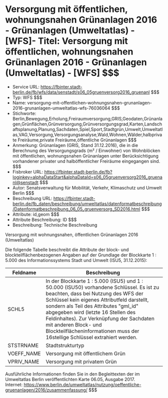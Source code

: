 # Versorgung mit öffentlichen, wohnungsnahen Grünanlagen 2016 - Grünanlagen (Umweltatlas) - [WFS]- Titel: Versorgung mit öffentlichen, wohnungsnahen Grünanlagen 2016 - Grünanlagen (Umweltatlas) - [WFS] $$$
- Service URL: https://fbinter.stadt-berlin.de/fb/wfs/data/senstadt/s06_05gruenversorg2016_gruenanl $$$
- Typ: WFS $$$
- Name: versorgung-mit-offentlichen-wohnungsnahen-grunanlagen-2016-grunanlagen-umweltatlas-wfs-76036064 $$$
- Stichworte: Berlin,Bewegung,Erholung,Freiraumversorgung,GRIS,Geodaten,Grünanlagen,Grünflächen,Grünversorgung,Grünversorgungsgrad,Karten,Landschaftsplanung,Planung,Sachdaten,Spiel,Sport,Stadtgrün,Umwelt,Umweltatlas,VAG,Versorgung,Versorgungsanalyse,Wald,Wohnen,Wälder,halbprivate Freiräume,private Freiräume,öffentliche Grünanlagen $$$
- Anmerkung: Grünanlagen (GRIS, Stand 31.12.2016), die in die Berechnung des Versorgungsgrads (m² / Einwohner) von Wohnblöcken mit öffentlichen, wohnungsnahen Grünanlagen unter Berücksichtigung vorhandener privater und halböffentlicher Freiräume eingegangen sind. $$$
- Fisbroker URL: https://fbinter.stadt-berlin.de/fb?loginkey=alphaDataStart&alphaDataId=s06_05gruenversorg2016_gruenanl@senstadt $$$
- Autor: Senatsverwaltung für Mobilität, Verkehr, Klimaschutz und Umwelt Berlin $$$
- Beschreibung URL: https://fbinter.stadt-berlin.de/fb_daten/beschreibung/umweltatlas/datenformatbeschreibung/Datenformatbeschreibung_06_05_gruenversorg_SD2016.html $$$
- Attribute: id,geom $$$
- Attribute Beschreibung: ID $$$
- Beschreibung: Technische Beschreibung 

Versorgung mit wohnungsnahen, öffentlichen Grünanlagen 2016 (Umweltatlas)

Die folgende Tabelle beschreibt die Attribute der block- und blockteilflächenbezogenen Angaben auf der Grundlage der Blockkarte 1 : 5.000 des Informationssystems Stadt und Umwelt (ISU5, 31.12.2015):

| **Feldname** | **Beschreibung**                                                                                                                                                                                                                                                                                                                                                                                                   |
| ------------ | ------------------------------------------------------------------------------------------------------------------------------------------------------------------------------------------------------------------------------------------------------------------------------------------------------------------------------------------------------------------------------------------------------------------ |
| SCHL5        | In der Blockkarte 1 : 5.000 (ISU5) und 1 : 50.000 (ISU50) vorhandene Schlüssel. Es ist zu beachten, dass bei Nutzung des WFS der Schlüssel kein eigenes Attributfeld darstellt, sondern als Teil des Attributes "gml\_id" abgegeben wird (letzte 16 Stellen des Feldinhaltes). Zur Verknüpfung der Sachdaten mit anderen Block- und Blockteilflächeninformationen muss der 16stellige Schlüssel extrahiert werden. |
| STSTRNAME    | Stadtstrukturtyp                                                                                                                                                                                                                                                                                                                                                                                                   |
| VOEFF\_NAME  | Versorgung mit öffentlichem Grün                                                                                                                                                                                                                                                                                                                                                                                   |
| VPRIV\_NAME  | Versorgung mit privatem Grün                                                                                                                                                                                                                                                                                                                                                                                       |

Ausführliche Informationen finden Sie in den Begleittexten der im Umweltatlas Berlin veröffentlichten Karte 06.05, Ausgabe 2017.  
Internet: https://www.berlin.de/umweltatlas/nutzung/oeffentliche-gruenanlagen/2016/zusammenfassung/ $$$
